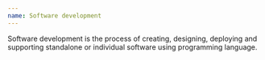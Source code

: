 ```yaml
---
name: Software development
---
```

Software development is the process of creating, designing, deploying and supporting standalone or individual software using programming language.
